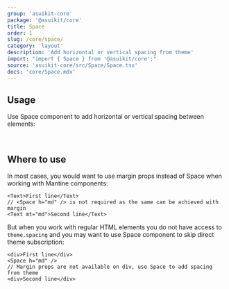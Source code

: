 ```yaml
---
group: 'asuikit-core'
package: '@asuikit/core'
title: Space
order: 1
slug: /core/space/
category: 'layout'
description: 'Add horizontal or vertical spacing from theme'
import: "import { Space } from '@asuikit/core';"
source: 'asuikit-core/src/Space/Space.tsx'
docs: 'core/Space.mdx'
---
```



## Usage

Use Space component to add horizontal or vertical spacing between elements:

<Demo data={SpaceDemos.horizontal} />

<br />

<Demo data={SpaceDemos.vertical} />

## Where to use

In most cases, you would want to use margin props instead of Space when working with Mantine components:

```tsx
<Text>First line</Text>
// <Space h="md" /> is not required as the same can be achieved with margin
<Text mt="md">Second line</Text>
```

But when you work with regular HTML elements you do not have access to `theme.spacing` and you may want to use
Space component to skip direct theme subscription:

```tsx
<div>First line</div>
<Space h="md" />
// Margin props are not available on div, use Space to add spacing from theme
<div>Second line</div>
```
